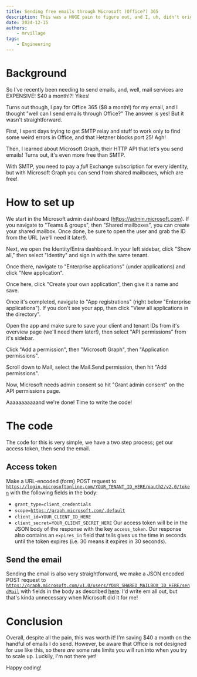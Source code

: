 ```yaml
---
title: Sending free emails through Microsoft (Office?) 365
description: This was a HUGE pain to figure out, and I, uh, didn't originally write it down, so
date: 2024-12-15
authors:
    - mrvillage
tags:
    - Engineering
---
```

# Background
So I've recently been needing to send emails, and, well, mail services are EXPENSIVE! $40 a month!?! Yikes!

Turns out though, I pay for Office 365 ($8 a month!) for my email, and I thought "well can I send emails through Office?" The answer is yes! But it wasn't straightforward.

First, I spent days trying to get SMTP relay and stuff to work only to find some weird errors in Office, and that Hetzner blocks port 25! Agh!

Then, I learned about Microsoft Graph, their HTTP API that let's you send emails! Turns out, it's even more free than SMTP.

With SMTP, you need to pay a *full* Exchange subscription for every identity, but with Microsoft Graph you can send from shared mailboxes, which are free!

# How to set up
We start in the Microsoft admin dashboard (https://admin.microsoft.com). If you navigate to "Teams & groups", then "Shared mailboxes", you can create your shared mailbox. Once done, be sure to open the user and grab the ID from the URL (we'll need it later!).

Next, we open the Identity/Entra dashboard. In your left sidebar, click "Show all," then select "Identity" and sign in with the same tenant.

Once there, navigate to "Enterprise applications" (under applications) and click "New application".

Once here, click "Create your own application", then give it a name and save.

Once it's completed, navigate to "App registrations" (right below "Enterprise applications"). If you don't see your app, then click "View all applications in the directory".

Open the app and make sure to save your client and tenant IDs from it's overview page (we'll need them later!), then select "API permissions" from it's sidebar.

Click "Add a permission", then "Microsoft Graph", then "Application permissions".

Scroll down to Mail, select the Mail.Send permission, then hit "Add permissions".

Now, Microsoft needs admin consent so hit "Grant admin consent" on the API permissions page.

Aaaaaaaaaaand we're done! Time to write the code!

# The code
The code for this is very simple, we have a two step process; get our access token, then send the email.

## Access token
Make a URL-encoded (form) POST request to <code>https://login.microsoftonline.com/YOUR_TENANT_ID_HERE/oauth2/v2.0/token</code> with the following fields in the body:
- <code>grant_type=client_credentials</code>
- <code>scope=https://graph.microsoft.com/.default</code>
- <code>client_id=YOUR_CLIENT_ID_HERE</code>
- <code>client_secret=YOUR_CLIENT_SECRET_HERE</code>
Our access token will be in the JSON body of the response with the key <code>access_token</code>. Our response also contains an <code>expires_in</code> field that tells gives us the time in seconds until the token expires (i.e. 30 means it expires in 30 seconds).

## Send the email
Sending the email is also very straightforward, we make a JSON encoded POST request to <code>https://graph.microsoft.com/v1.0/users/YOUR_SHARED_MAILBOX_ID_HERE/sendMail</code> with fields in the body as described [here](https://learn.microsoft.com/en-us/graph/api/user-sendmail?view=graph-rest-1.0&tabs=http). I'd write em all out, but that's kinda unnecessary when Microsoft did it for me!

# Conclusion
Overall, despite all the pain, this was worth it! I'm saving $40 a month on the handful of emails I do send. However, be aware that Office is *not* designed for use like this, so there *are* some rate limits you will run into when you try to scale up. Luckily, I'm not there yet!

Happy coding!
